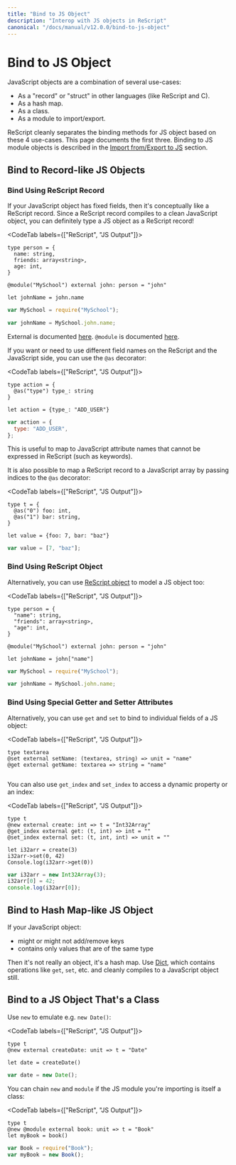 ```yaml
---
title: "Bind to JS Object"
description: "Interop with JS objects in ReScript"
canonical: "/docs/manual/v12.0.0/bind-to-js-object"
---
```


# Bind to JS Object

JavaScript objects are a combination of several use-cases:

- As a "record" or "struct" in other languages (like ReScript and C).
- As a hash map.
- As a class.
- As a module to import/export.

ReScript cleanly separates the binding methods for JS object based on these 4 use-cases. This page documents the first three. Binding to JS module objects is described in the [Import from/Export to JS](import-from-export-to-js.md) section.

<!-- TODO: mention scope here too? -->

## Bind to Record-like JS Objects

### Bind Using ReScript Record

If your JavaScript object has fixed fields, then it's conceptually like a ReScript record. Since a ReScript record compiles to a clean JavaScript object, you can definitely type a JS object as a ReScript record!

<CodeTab labels={["ReScript", "JS Output"]}>

```res example
type person = {
  name: string,
  friends: array<string>,
  age: int,
}

@module("MySchool") external john: person = "john"

let johnName = john.name
```

```js
var MySchool = require("MySchool");

var johnName = MySchool.john.name;
```

</CodeTab>

External is documented [here](external.md). `@module` is documented [here](import-from-export-to-js.md).

If you want or need to use different field names on the ReScript and the JavaScript side, you can use the `@as` decorator:

<CodeTab labels={["ReScript", "JS Output"]}>

```res example
type action = {
  @as("type") type_: string
}

let action = {type_: "ADD_USER"}
```

```js
var action = {
  type: "ADD_USER",
};
```

</CodeTab>

This is useful to map to JavaScript attribute names that cannot be expressed in ReScript (such as keywords).

It is also possible to map a ReScript record to a JavaScript array by passing indices to the `@as` decorator:

<CodeTab labels={["ReScript", "JS Output"]}>

```res
type t = {
  @as("0") foo: int,
  @as("1") bar: string,
}

let value = {foo: 7, bar: "baz"}
```

```js
var value = [7, "baz"];
```

</CodeTab>

### Bind Using ReScript Object

Alternatively, you can use [ReScript object](object.md) to model a JS object too:

<CodeTab labels={["ReScript", "JS Output"]}>

```res example
type person = {
  "name": string,
  "friends": array<string>,
  "age": int,
}

@module("MySchool") external john: person = "john"

let johnName = john["name"]
```

```js
var MySchool = require("MySchool");

var johnName = MySchool.john.name;
```

</CodeTab>

### Bind Using Special Getter and Setter Attributes

Alternatively, you can use `get` and `set` to bind to individual fields of a JS object:

<CodeTab labels={["ReScript", "JS Output"]}>

```res example
type textarea
@set external setName: (textarea, string) => unit = "name"
@get external getName: textarea => string = "name"
```

```js

```

</CodeTab>

You can also use `get_index` and `set_index` to access a dynamic property or an index:

<CodeTab labels={["ReScript", "JS Output"]}>

```res example
type t
@new external create: int => t = "Int32Array"
@get_index external get: (t, int) => int = ""
@set_index external set: (t, int, int) => unit = ""

let i32arr = create(3)
i32arr->set(0, 42)
Console.log(i32arr->get(0))
```

```js
var i32arr = new Int32Array(3);
i32arr[0] = 42;
console.log(i32arr[0]);
```

</CodeTab>

## Bind to Hash Map-like JS Object

If your JavaScript object:

- might or might not add/remove keys
- contains only values that are of the same type

Then it's not really an object, it's a hash map. Use [Dict](api/core/dict), which contains operations like `get`, `set`, etc. and cleanly compiles to a JavaScript object still.

## Bind to a JS Object That's a Class

Use `new` to emulate e.g. `new Date()`:

<CodeTab labels={["ReScript", "JS Output"]}>

```res example
type t
@new external createDate: unit => t = "Date"

let date = createDate()
```

```js
var date = new Date();
```

</CodeTab>

You can chain `new` and `module` if the JS module you're importing is itself a class:

<CodeTab labels={["ReScript", "JS Output"]}>

```res example
type t
@new @module external book: unit => t = "Book"
let myBook = book()
```

```js
var Book = require("Book");
var myBook = new Book();
```

</CodeTab>
